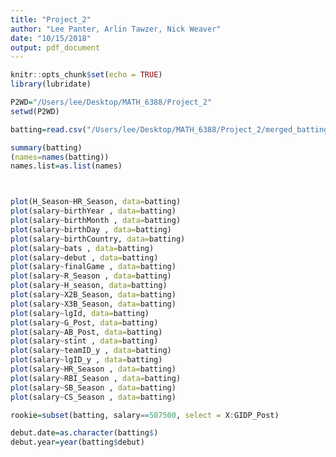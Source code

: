```yaml
---
title: "Project_2"
author: "Lee Panter, Arlin Tawzer, Nick Weaver"
date: "10/15/2018"
output: pdf_document
---
```


```r
knitr::opts_chunk$set(echo = TRUE)
library(lubridate)
```

```r
P2WD="/Users/lee/Desktop/MATH_6388/Project_2"
setwd(P2WD)
```

```r
batting=read.csv("/Users/lee/Desktop/MATH_6388/Project_2/merged_batting.csv")
```

```r
summary(batting)
(names=names(batting))
names.list=as.list(names)



plot(H_Season~HR_Season, data=batting)
plot(salary~birthYear , data=batting)
plot(salary~birthMonth , data=batting)
plot(salary~birthDay , data=batting)
plot(salary~birthCountry, data=batting)
plot(salary~bats , data=batting)
plot(salary~debut , data=batting)
plot(salary~finalGame , data=batting)
plot(salary~R_Season , data=batting)
plot(salary~H_season, data=batting)
plot(salary~X2B_Season, data=batting)
plot(salary~X3B_Season, data=batting)
plot(salary~lgId, data=batting)
plot(salary~G_Post, data=batting)
plot(salary~AB_Post, data=batting)
plot(salary~stint , data=batting)
plot(salary~teamID_y , data=batting)
plot(salary~lgID_y , data=batting)
plot(salary~HR_Season , data=batting)
plot(salary~RBI_Season , data=batting)
plot(salary~SB_Season , data=batting)
plot(salary~CS_Season , data=batting)

rookie=subset(batting, salary==507500, select = X:GIDP_Post)

```

```r
debut.date=as.character(batting$)
debut.year=year(batting$debut)


```



